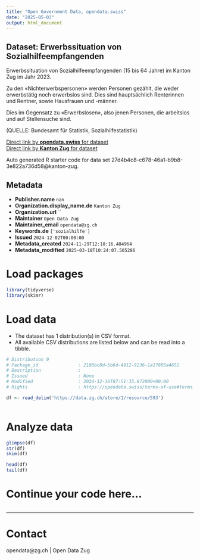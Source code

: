 ```yaml
---
title: "Open Government Data, opendata.swiss"
date: "2025-05-03"
output: html_document
---
```


## Dataset: Erwerbssituation von Sozialhilfeempfangenden

Erwerbssituation von Sozialhilfeempfangenden (15 bis 64 Jahre) im Kanton Zug im Jahr 2023.

Zu den «Nichterwerbspersonen» werden Personen gezählt, die weder erwerbstätig noch erwerbslos sind. Dies sind hauptsächlich Renterinnen und Rentner, sowie Hausfrauen und -männer.

Dies im Gegensatz zu «Erwerbslosen», also jenen Personen, die arbeitslos und auf Stellensuche sind.


(QUELLE: Bundesamt für Statistik, Sozialhilfestatistik)

[Direct link by **opendata.swiss** for dataset](https://opendata.swiss/de/dataset/erwerbssituation-von-sozialhilfeempfangenden)<br>
[Direct link by **Kanton Zug** for dataset](https://www.zg.ch/behoerden/gesundheitsdirektion/statistikfachstelle/themen/soziale-sicherheit/sozialhilfe)

Auto generated R starter code for data set 27d4b4c8-c678-46a1-b9b8-3e822a736d58@kanton-zug.

## Metadata

- **Publisher.name** `nan`
- **Organization.display_name.de** `Kanton Zug`
- **Organization.url** ``
- **Maintainer** `Open Data Zug`
- **Maintainer_email** `opendata@zg.ch`
- **Keywords.de** `['sozialhilfe']`
- **Issued** `2024-12-02T00:00:00`
- **Metadata_created** `2024-11-29T12:18:16.484964`
- **Metadata_modified** `2025-03-18T10:24:07.505286`


# Load packages

```r

library(tidyverse)
library(skimr)

```

# Load data

-   The dataset has 1 distribution(s) in CSV format.
-   All available CSV distributions are listed below and can be read into a tibble.

```r

# Distribution 0
# Package_id               : 2188bc8d-5b6d-4912-9236-1a17805a4652
# Description              : 
# Issued                   : None
# Modified                 : 2024-12-16T07:51:35.872000+00:00
# Rights                   : https://opendata.swiss/terms-of-use#terms_by

df <- read_delim('https://data.zg.ch/store/1/resource/593')



```

# Analyze data

```r

glimpse(df)
str(df)
skim(df)

head(df)
tail(df)

```

# Continue your code here...

```r

```

------------------------------------------------------------------------

# Contact

opendata@zg.ch | Open Data Zug
